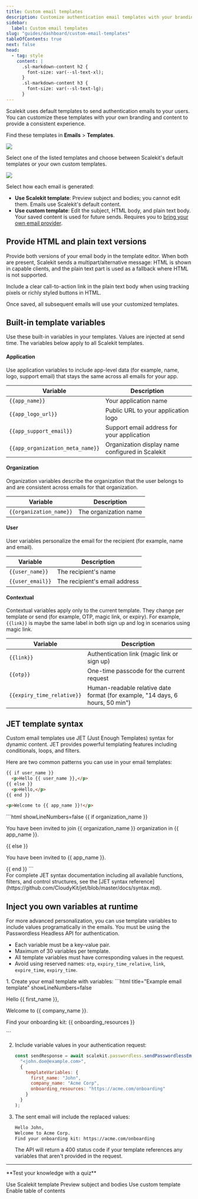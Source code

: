 ```yaml
---
title: Custom email templates
description: Customize authentication email templates with your branding and content
sidebar:
  label: Custom email templates
slug: "guides/dashboard/custom-email-templates"
tableOfContents: true
next: false
head:
  - tag: style
    content: |
      .sl-markdown-content h2 {
        font-size: var(--sl-text-xl);
      }
      .sl-markdown-content h3 {
        font-size: var(--sl-text-lg);
      }
---
```



Scalekit uses default templates to send authentication emails to your users. You can customize these templates with your own branding and content to provide a consistent experience.

Find these templates in **Emails** > **Templates**.

![](@/assets/docs/custom-email-templates/custom-templates-list.png)

Select one of the listed templates and choose between Scalekit's default templates or your own custom templates.

![](@/assets/docs/custom-email-templates/sub-selection-custom-tempaltes.png)

Select how each email is generated:

- **Use Scalekit template**: Preview subject and bodies; you cannot edit them. Emails use Scalekit's default content.
- **Use custom template**: Edit the subject, HTML body, and plain text body. Your saved content is used for future sends. Requires you to [bring your own email provider](/guides/passwordless/custom-email-provider/).


## Provide HTML and plain text versions

Provide both versions of your email body in the template editor. When both are present, Scalekit sends a multipart/alternative message: HTML is shown in capable clients, and the plain text part is used as a fallback where HTML is not supported.

<Aside type="tip">
  Include a clear call-to-action link in the plain text body when using tracking pixels or richly styled buttons in HTML.
</Aside>

Once saved, all subsequent emails will use your customized templates.

## Built-in template variables

Use these built-in variables in your templates. Values are injected at send time. The variables below apply to all Scalekit templates.

#### Application

Use application variables to include app-level data (for example, name, logo, support email) that stays the same across all emails for your app.

| Variable | Description |
| --- | --- |
| `{{app_name}}` | Your application name |
| `{{app_logo_url}}` | Public URL to your application logo |
| `{{app_support_email}}` | Support email address for your application |
| `{{app_organization_meta_name}}` | Organization display name configured in Scalekit |


#### Organization

Organization variables describe the organization that the user belongs to and are consistent across emails for that organization.

| Variable | Description |
| --- | --- |
| `{{organization_name}}` | The organization name |

#### User

User variables personalize the email for the recipient (for example, name and email).

| Variable | Description |
| --- | --- |
| `{{user_name}}` | The recipient's name |
| `{{user_email}}` | The recipient's email address |

#### Contextual

Contextual variables apply only to the current template. They change per template or send (for example, OTP, magic link, or expiry). For example, `{{link}}` is maybe the same label in both sign up and log in scenarios using magic link.

| Variable | Description |
| --- | --- |
| `{{link}}` | Authentication link (magic link or sign up) |
| `{{otp}}` | One-time passcode for the current request |
| `{{expiry_time_relative}}` | Human-readable relative date format (for example, "14 days, 6 hours, 50 min") |


## JET template syntax

Custom email templates use JET (Just Enough Templates) syntax for dynamic content. JET provides powerful templating features including conditionals, loops, and filters.

Here are two common patterns you can use in your email templates:

<Tabs>

<TabItem label='Conditional welcome message'>

```html showLineNumbers=false
{{ if user_name }}
  <p>Hello {{ user_name }},</p>
{{ else }}
  <p>Hello,</p>
{{ end }}

<p>Welcome to {{ app_name }}!</p>
```

</TabItem>

<TabItem label='User invite with organization'>
```html showLineNumbers=false
{{ if organization_name }}
  <p>You have been invited to join {{ organization_name }} organization in {{ app_name }}.</p>
{{ else }}
  <p>You have been invited to {{ app_name }}.</p>
{{ end }}
```
</TabItem>

</Tabs>

<Aside type="note" title='JET syntax reference'>
  For complete JET syntax documentation including all available functions, filters, and control structures, see the [JET syntax reference](https://github.com/CloudyKit/jet/blob/master/docs/syntax.md).
</Aside>

## Inject you own variables at runtime <Badge variant="note" text="Passwordless" />

For more advanced personalization, you can use template variables to include values programatically in the emails. You must be using the Passwordless Headless API for authentication.

- Each variable must be a key-value pair.
- Maximum of 30 variables per template.
- All template variables must have corresponding values in the request.
- Avoid using reserved names: `otp`, `expiry_time_relative`, `link`, `expire_time`, `expiry_time`.

<Steps>
  1. Create your email template with variables:
     ```html title="Example email template" showLineNumbers=false
     <p>Hello {{ first_name }},</p>
     <p>Welcome to {{ company_name }}.</p>
     <p>Find your onboarding kit: {{ onboarding_resources }}</p>
     ```

  2. Include variable values in your authentication request:
     ```js title="Authentication request" showLineNumbers=false
     const sendResponse = await scalekit.passwordless.sendPasswordlessEmail(
       "<john.doe@example.com>",
       {
         templateVariables: {
           first_name: "John",
           company_name: "Acme Corp",
           onboarding_resources: "https://acme.com/onboarding"
         }
       }
     );
     ```

  3. The sent email will include the replaced values:
     ```html title="Example email preview" showLineNumbers=false
     Hello John,
     Welcome to Acme Corp.
     Find your onboarding kit: https://acme.com/onboarding
     ```

     <Aside type="caution">
      The API will return a 400 status code if your template references any variables that aren't provided in the request.
      </Aside>

</Steps>

---
<p class="flex items-center gap-2"><IconHugeiconsKnowledge01 /> **Test your knowledge with a quiz**</p>

<Quiz title="Which choice requires using your own email provider?" variant="minimal">
  <QuizOption>Use Scalekit template</QuizOption>
  <QuizOption>Preview subject and bodies</QuizOption>
  <QuizOption correct>Use custom template</QuizOption>
  <QuizOption>Enable table of contents</QuizOption>
</Quiz>
